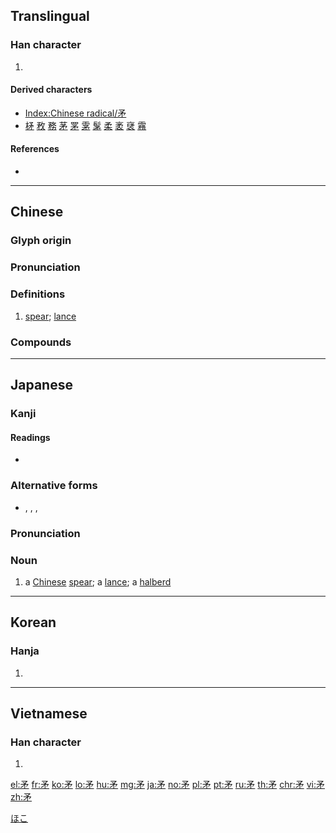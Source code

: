 {{character info/new}}
{{also|予}}
==Translingual==
{{stroke order|type=animate}}

===Han character===
{{Han char|rn=110|rad=矛|as=00|sn=5|four=17222|canj=NINH}}

# {{mul-kangxi radical-def}}

====Derived characters====
* [[Index:Chinese radical/矛]]
* [[柕]] [[敄]] [[務]] [[茅]] [[罞]] [[雺]] [[髳]] [[柔]] [[袤]] [[裦]] [[霿]]

====References====
* {{Han ref|kx=0821.220|dkj=23846|dj=1233.240|hdz=42764.010|uh=77DB|ud=30683|bh=A5D9|bd=42457}}

----

==Chinese==
{{zh-forms}}

===Glyph origin===
{{Han etyl}}

===Pronunciation===
{{zh-pron
|m=máo
|c=maau4
|h=pfs=màu
|md=màu
|mn=mâu/mô͘/bâu
|w=3meu
|mc=y
|oc=y
|cat=n
}}

===Definitions===
{{zh-hanzi}}

# [[spear]]; [[lance]]

===Compounds===
{{zh-der|丈八蛇矛|亡戟得矛|厹矛|大相矛盾|弓矛之士|挺矛|擲級承矛|杯酒戈矛|矛盾|矛盾律|矛盾相向|矛頭|自相矛盾|衛矛|酋矛|階級矛盾}}

----

==Japanese==

===Kanji===
{{ja-kanji|grade=c|rs=矛00}}

====Readings====
* {{ja-readings|goon=[[む]] (mu)|kanon=[[ぼう]] (bō)|kun=[[ほこ]] (hoko)|nanori=}}

===Alternative forms===
{{ja-kanjitab|ほこ|yomi=k}}
* {{ja-l|鉾}}, {{ja-l|鋒}}, {{ja-l|戈}}, {{ja-l|戟}}

===Pronunciation===
{{ja-pron|acc=a|y=k|ほこ}}

===Noun===
{{ja-noun|ほこ}}

# a [[Chinese]] [[spear]]; a [[lance]]; a [[halberd]]

[[Category:ja:Weapons|ほこ]]
----

==Korean==

===Hanja===
{{ko-hanja|hangeul=모|eumhun=|mr=mo|y=mo}}

# {{defn|lang=ko|sort=矛00}}

----

==Vietnamese==

===Han character===
{{vi-readings|rs=矛00|hanviet=[[mâu]], [[mấu]]}}

# {{defn|lang=vi|sort=矛00}}

[[Category:CJKV radicals| ]]

[[el:矛]]
[[fr:矛]]
[[ko:矛]]
[[lo:矛]]
[[hu:矛]]
[[mg:矛]]
[[ja:矛]]
[[no:矛]]
[[pl:矛]]
[[pt:矛]]
[[ru:矛]]
[[th:矛]]
[[chr:矛]]
[[vi:矛]]
[[zh:矛]]